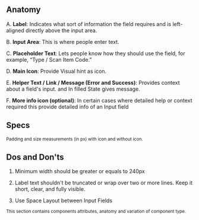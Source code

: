 
## Anatomy

<ImagePreview background={true}>
    <Layout type="stack" distribution="spaceAround" alignment="top">
        <Anatomy />
    </Layout>
</ImagePreview>

A. **Label**: Indicates what sort of information the field requires and is left-aligned directly above the input area.

B. **Input Area**: This is where people enter text.

C. **Placeholder Text**: Lets people know how they should use the field, for example, “Type / Scan Item Code.”

D. **Main Icon**: Provide Visual hint as icon.

E. **Helper Text / Link / Message (Error and Success)**: Provides context about a field's input. and In filled State gives message.

F. **More info icon (optional)**: In certain cases where detailed help or context required this provide detailed info of an Input field

## Specs

<ImagePreview background={true}>
    <Layout type="stack" distribution="spaceAround" alignment="middle">
        <Specs0 />
        <Specs1 />
    </Layout>
</ImagePreview>

<small>Padding and size measurements (in px) with icon and without icon.</small>

## Dos and Don'ts

1. Minimum width should be greater or equals to 240px

<ImagePreview>
    <Layout type="stack" distribution="spaceAround"  alignment="middle">
        <Do1 />
        <Dont1 />
    </Layout>
</ImagePreview>

2. Label text shouldn't be truncated or wrap over two or more lines. Keep it short, clear, and fully visible.

<ImagePreview>
    <Layout type="stack" distribution="spaceAround" alignment="middle">
        <Do2 />
        <Dont2 />
    </Layout>
</ImagePreview>

3. Use Space Layout between Input Fields

<ImagePreview>
    <Layout type="row" alignment="middle">
        <Do3 />
        <Dont3 />
    </Layout>
</ImagePreview>

<small>This section contains components attributes, anatomy and variation of component type.</small>

